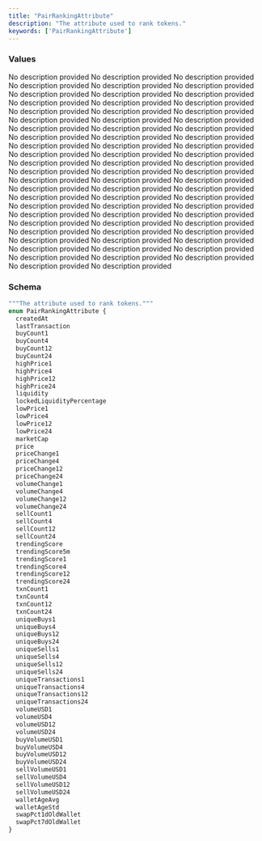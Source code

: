 ```yaml
---
title: "PairRankingAttribute"
description: "The attribute used to rank tokens."
keywords: ['PairRankingAttribute']
---
```


### Values

<ResponseField name="createdAt" type="enum">
  No description provided
</ResponseField>

<ResponseField name="lastTransaction" type="enum">
  No description provided
</ResponseField>

<ResponseField name="buyCount1" type="enum">
  No description provided
</ResponseField>

<ResponseField name="buyCount4" type="enum">
  No description provided
</ResponseField>

<ResponseField name="buyCount12" type="enum">
  No description provided
</ResponseField>

<ResponseField name="buyCount24" type="enum">
  No description provided
</ResponseField>

<ResponseField name="highPrice1" type="enum">
  No description provided
</ResponseField>

<ResponseField name="highPrice4" type="enum">
  No description provided
</ResponseField>

<ResponseField name="highPrice12" type="enum">
  No description provided
</ResponseField>

<ResponseField name="highPrice24" type="enum">
  No description provided
</ResponseField>

<ResponseField name="liquidity" type="enum">
  No description provided
</ResponseField>

<ResponseField name="lockedLiquidityPercentage" type="enum">
  No description provided
</ResponseField>

<ResponseField name="lowPrice1" type="enum">
  No description provided
</ResponseField>

<ResponseField name="lowPrice4" type="enum">
  No description provided
</ResponseField>

<ResponseField name="lowPrice12" type="enum">
  No description provided
</ResponseField>

<ResponseField name="lowPrice24" type="enum">
  No description provided
</ResponseField>

<ResponseField name="marketCap" type="enum">
  No description provided
</ResponseField>

<ResponseField name="price" type="enum">
  No description provided
</ResponseField>

<ResponseField name="priceChange1" type="enum">
  No description provided
</ResponseField>

<ResponseField name="priceChange4" type="enum">
  No description provided
</ResponseField>

<ResponseField name="priceChange12" type="enum">
  No description provided
</ResponseField>

<ResponseField name="priceChange24" type="enum">
  No description provided
</ResponseField>

<ResponseField name="volumeChange1" type="enum">
  No description provided
</ResponseField>

<ResponseField name="volumeChange4" type="enum">
  No description provided
</ResponseField>

<ResponseField name="volumeChange12" type="enum">
  No description provided
</ResponseField>

<ResponseField name="volumeChange24" type="enum">
  No description provided
</ResponseField>

<ResponseField name="sellCount1" type="enum">
  No description provided
</ResponseField>

<ResponseField name="sellCount4" type="enum">
  No description provided
</ResponseField>

<ResponseField name="sellCount12" type="enum">
  No description provided
</ResponseField>

<ResponseField name="sellCount24" type="enum">
  No description provided
</ResponseField>

<ResponseField name="trendingScore" type="enum">
  No description provided
</ResponseField>

<ResponseField name="trendingScore5m" type="enum">
  No description provided
</ResponseField>

<ResponseField name="trendingScore1" type="enum">
  No description provided
</ResponseField>

<ResponseField name="trendingScore4" type="enum">
  No description provided
</ResponseField>

<ResponseField name="trendingScore12" type="enum">
  No description provided
</ResponseField>

<ResponseField name="trendingScore24" type="enum">
  No description provided
</ResponseField>

<ResponseField name="txnCount1" type="enum">
  No description provided
</ResponseField>

<ResponseField name="txnCount4" type="enum">
  No description provided
</ResponseField>

<ResponseField name="txnCount12" type="enum">
  No description provided
</ResponseField>

<ResponseField name="txnCount24" type="enum">
  No description provided
</ResponseField>

<ResponseField name="uniqueBuys1" type="enum">
  No description provided
</ResponseField>

<ResponseField name="uniqueBuys4" type="enum">
  No description provided
</ResponseField>

<ResponseField name="uniqueBuys12" type="enum">
  No description provided
</ResponseField>

<ResponseField name="uniqueBuys24" type="enum">
  No description provided
</ResponseField>

<ResponseField name="uniqueSells1" type="enum">
  No description provided
</ResponseField>

<ResponseField name="uniqueSells4" type="enum">
  No description provided
</ResponseField>

<ResponseField name="uniqueSells12" type="enum">
  No description provided
</ResponseField>

<ResponseField name="uniqueSells24" type="enum">
  No description provided
</ResponseField>

<ResponseField name="uniqueTransactions1" type="enum">
  No description provided
</ResponseField>

<ResponseField name="uniqueTransactions4" type="enum">
  No description provided
</ResponseField>

<ResponseField name="uniqueTransactions12" type="enum">
  No description provided
</ResponseField>

<ResponseField name="uniqueTransactions24" type="enum">
  No description provided
</ResponseField>

<ResponseField name="volumeUSD1" type="enum">
  No description provided
</ResponseField>

<ResponseField name="volumeUSD4" type="enum">
  No description provided
</ResponseField>

<ResponseField name="volumeUSD12" type="enum">
  No description provided
</ResponseField>

<ResponseField name="volumeUSD24" type="enum">
  No description provided
</ResponseField>

<ResponseField name="buyVolumeUSD1" type="enum">
  No description provided
</ResponseField>

<ResponseField name="buyVolumeUSD4" type="enum">
  No description provided
</ResponseField>

<ResponseField name="buyVolumeUSD12" type="enum">
  No description provided
</ResponseField>

<ResponseField name="buyVolumeUSD24" type="enum">
  No description provided
</ResponseField>

<ResponseField name="sellVolumeUSD1" type="enum">
  No description provided
</ResponseField>

<ResponseField name="sellVolumeUSD4" type="enum">
  No description provided
</ResponseField>

<ResponseField name="sellVolumeUSD12" type="enum">
  No description provided
</ResponseField>

<ResponseField name="sellVolumeUSD24" type="enum">
  No description provided
</ResponseField>

<ResponseField name="walletAgeAvg" type="enum">
  No description provided
</ResponseField>

<ResponseField name="walletAgeStd" type="enum">
  No description provided
</ResponseField>

<ResponseField name="swapPct1dOldWallet" type="enum">
  No description provided
</ResponseField>

<ResponseField name="swapPct7dOldWallet" type="enum">
  No description provided
</ResponseField>

### Schema


```graphql 
"""The attribute used to rank tokens."""
enum PairRankingAttribute {
  createdAt
  lastTransaction
  buyCount1
  buyCount4
  buyCount12
  buyCount24
  highPrice1
  highPrice4
  highPrice12
  highPrice24
  liquidity
  lockedLiquidityPercentage
  lowPrice1
  lowPrice4
  lowPrice12
  lowPrice24
  marketCap
  price
  priceChange1
  priceChange4
  priceChange12
  priceChange24
  volumeChange1
  volumeChange4
  volumeChange12
  volumeChange24
  sellCount1
  sellCount4
  sellCount12
  sellCount24
  trendingScore
  trendingScore5m
  trendingScore1
  trendingScore4
  trendingScore12
  trendingScore24
  txnCount1
  txnCount4
  txnCount12
  txnCount24
  uniqueBuys1
  uniqueBuys4
  uniqueBuys12
  uniqueBuys24
  uniqueSells1
  uniqueSells4
  uniqueSells12
  uniqueSells24
  uniqueTransactions1
  uniqueTransactions4
  uniqueTransactions12
  uniqueTransactions24
  volumeUSD1
  volumeUSD4
  volumeUSD12
  volumeUSD24
  buyVolumeUSD1
  buyVolumeUSD4
  buyVolumeUSD12
  buyVolumeUSD24
  sellVolumeUSD1
  sellVolumeUSD4
  sellVolumeUSD12
  sellVolumeUSD24
  walletAgeAvg
  walletAgeStd
  swapPct1dOldWallet
  swapPct7dOldWallet
}
```
